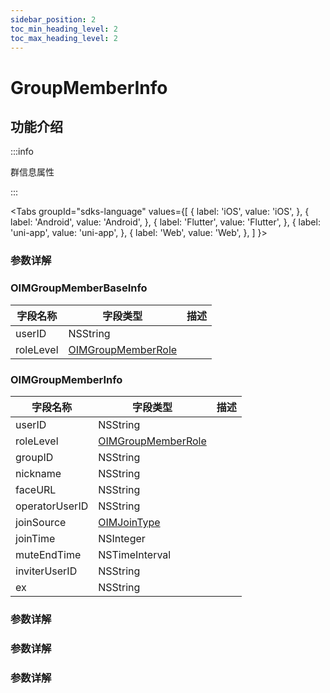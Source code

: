 ```yaml
---
sidebar_position: 2
toc_min_heading_level: 2
toc_max_heading_level: 2
---
```


# GroupMemberInfo

## 功能介绍

:::info

群信息属性

:::

<Tabs
groupId="sdks-language"
values={[
{ label: 'iOS', value: 'iOS', },
{ label: 'Android', value: 'Android', },
{ label: 'Flutter', value: 'Flutter', },
{ label: 'uni-app', value: 'uni-app', },
{ label: 'Web', value: 'Web', },
]
}>

<TabItem value="Flutter">

### 参数详解

</TabItem>

<TabItem value="iOS">

### OIMGroupMemberBaseInfo

| 字段名称  | 字段类型                                           | 描述 |
| --------- | -------------------------------------------------- | ---- |
| userID    | NSString                                           |      |
| roleLevel | [OIMGroupMemberRole](docs/sdks/Enum/RoleLevel.mdx) |      |

### OIMGroupMemberInfo

| 字段名称       | 字段类型                                           | 描述 |
| -------------- | -------------------------------------------------- | ---- |
| userID         | NSString                                           |      |
| roleLevel      | [OIMGroupMemberRole](docs/sdks/Enum/RoleLevel.mdx) |      |
| groupID        | NSString                                           |      |
| nickname       | NSString                                           |      |
| faceURL        | NSString                                           |      |
| operatorUserID | NSString                                           |      |
| joinSource     | [OIMJoinType](docs/sdks/Enum/JoinSource.mdx)       |      |
| joinTime       | NSInteger                                          |      |
| muteEndTime    | NSTimeInterval                                     |      |
| inviterUserID  | NSString                                           |      |
| ex             | NSString                                           |      |

</TabItem>

<TabItem value="Android">

### 参数详解

</TabItem>

<TabItem value="Web">

### 参数详解

</TabItem>

<TabItem value="uni-app">

### 参数详解

</TabItem>

</Tabs>
